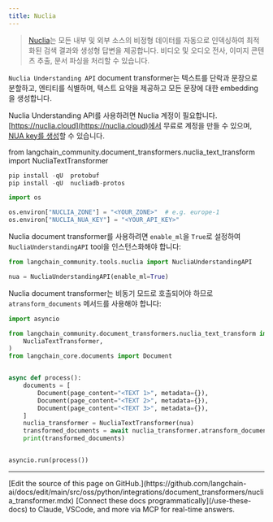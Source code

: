 ```yaml
---
title: Nuclia
---
```


>[Nuclia](https://nuclia.com)는 모든 내부 및 외부 소스의 비정형 데이터를 자동으로 인덱싱하여 최적화된 검색 결과와 생성형 답변을 제공합니다. 비디오 및 오디오 전사, 이미지 콘텐츠 추출, 문서 파싱을 처리할 수 있습니다.

`Nuclia Understanding API` document transformer는 텍스트를 단락과 문장으로 분할하고, 엔티티를 식별하며, 텍스트 요약을 제공하고 모든 문장에 대한 embedding을 생성합니다.

Nuclia Understanding API를 사용하려면 Nuclia 계정이 필요합니다. [https://nuclia.cloud](https://nuclia.cloud)에서 무료로 계정을 만들 수 있으며, [NUA key를 생성](https://docs.nuclia.dev/docs/docs/using/understanding/intro)할 수 있습니다.

from langchain_community.document_transformers.nuclia_text_transform import NucliaTextTransformer

```python
pip install -qU  protobuf
pip install -qU  nucliadb-protos
```

```python
import os

os.environ["NUCLIA_ZONE"] = "<YOUR_ZONE>"  # e.g. europe-1
os.environ["NUCLIA_NUA_KEY"] = "<YOUR_API_KEY>"
```

Nuclia document transformer를 사용하려면 `enable_ml`을 `True`로 설정하여 `NucliaUnderstandingAPI` tool을 인스턴스화해야 합니다:

```python
from langchain_community.tools.nuclia import NucliaUnderstandingAPI

nua = NucliaUnderstandingAPI(enable_ml=True)
```

Nuclia document transformer는 비동기 모드로 호출되어야 하므로 `atransform_documents` 메서드를 사용해야 합니다:

```python
import asyncio

from langchain_community.document_transformers.nuclia_text_transform import (
    NucliaTextTransformer,
)
from langchain_core.documents import Document


async def process():
    documents = [
        Document(page_content="<TEXT 1>", metadata={}),
        Document(page_content="<TEXT 2>", metadata={}),
        Document(page_content="<TEXT 3>", metadata={}),
    ]
    nuclia_transformer = NucliaTextTransformer(nua)
    transformed_documents = await nuclia_transformer.atransform_documents(documents)
    print(transformed_documents)


asyncio.run(process())
```

---

<Callout icon="pen-to-square" iconType="regular">
    [Edit the source of this page on GitHub.](https://github.com/langchain-ai/docs/edit/main/src/oss/python/integrations/document_transformers/nuclia_transformer.mdx)
</Callout>
<Tip icon="terminal" iconType="regular">
    [Connect these docs programmatically](/use-these-docs) to Claude, VSCode, and more via MCP for    real-time answers.
</Tip>
